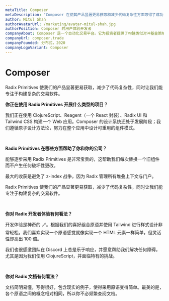 ```yaml
---
metaTitle: Composer
metaDescription: "Composer 在使其产品显著更易获取和减少代码复杂性方面取得了成功，同时使他们能够专注于构建复杂的交易软件。"
author: Mitul Shah
authorAvatarUrl: /marketing/avatar-mitul-shah.jpg
authorPosition: Composer 的用户体验开发者
companyAbout: Composer 是一个自动化交易平台。它为投资者提供了构建类似对冲基金策略的组合的能力，无需使用电子表格或编写代码。
companyUrl: composer.trade
companyFounded: 分布式，2020
companyLogoVariant: Composer
---
```


# Composer

<HeroQuote>
	Radix Primitives 使我们的产品显著更易获取，减少了代码复杂性，同时让我们能专注于构建复杂的交易软件。
</HeroQuote>

**你正在使用 Radix Primitives 开展什么类型的项目？**

我们正在使用 ClojureScript、Reagent（一个 React 封装）、Radix UI 和 Tailwind CSS 构建一个 Web 应用。Composer 的设计系统还处于发展阶段；我们遵循原子设计方法论，努力在整个应用中设计可重用的组件模式。

<br />

**Radix Primitives 在哪些方面帮助了你和你的公司？**

能够逐步采用 Radix Primitives 是非常宝贵的，这帮助我们每次替换一个旧组件而不产生任何破坏性更改。

最大的收获是避免了 z-index 战争，因为 Radix 管理所有堆叠上下文与门户。

Radix Primitives 使我们的产品显著更易获取，减少了代码复杂性，同时让我们能专注于构建复杂的交易软件。

<br />

**你对 Radix 开发者体验有何看法？**

开发体验是神奇的 🪄。根据我们的喜好组合原语并使用 Tailwind 进行样式设计非常轻松。我们喜欢实现一个原语感觉就像实现一个 HTML 元素一样简单，但灵活性却高出 100 倍。

我们也很感激团队在 Discord 上总是乐于响应，并愿意帮助我们解决任何障碍，尤其是因为我们使用 ClojureScript，并面临特有的挑战。

<br />

**你对 Radix 文档有何看法？**

文档简明易懂，写得很好，包含现实的例子，使得采用原语变得简单。最美的是，各个原语之间的概念相对相同，所以你不必频繁查阅文档。